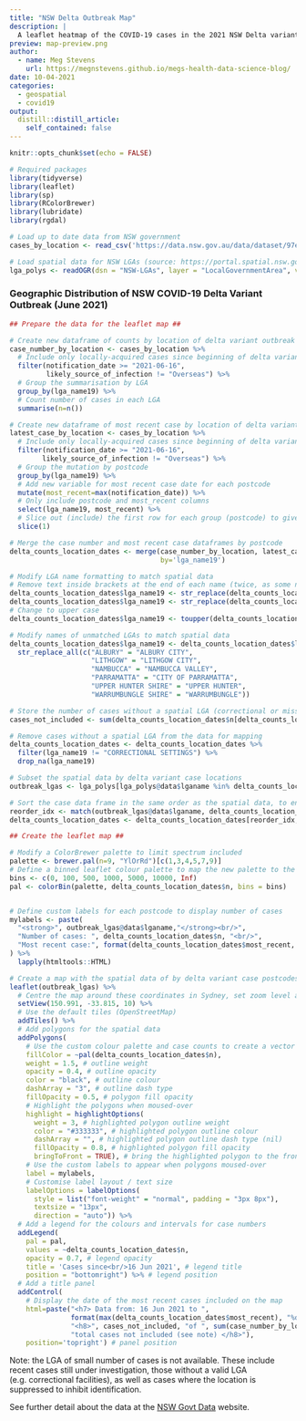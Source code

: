 ```yaml
---
title: "NSW Delta Outbreak Map"
description: |
  A leaflet heatmap of the COVID-19 cases in the 2021 NSW Delta variant outbreak.
preview: map-preview.png
author:
  - name: Meg Stevens
    url: https://megnstevens.github.io/megs-health-data-science-blog/
date: 10-04-2021
categories:
  - geospatial
  - covid19
output:
  distill::distill_article:
    self_contained: false
---
```



```r
knitr::opts_chunk$set(echo = FALSE)

# Required packages
library(tidyverse)
library(leaflet)
library(sp)
library(RColorBrewer)
library(lubridate)
library(rgdal)
```


```r
# Load up to date data from NSW government
cases_by_location <- read_csv('https://data.nsw.gov.au/data/dataset/97ea2424-abaf-4f3e-a9f2-b5c883f42b6a/resource/2776dbb8-f807-4fb2-b1ed-184a6fc2c8aa/download/confirmed_cases_table4_location_likely_source.csv')

# Load spatial data for NSW LGAs (source: https://portal.spatial.nsw.gov.au/portal/home/item.html?id=3e1edb6861524b5490c74db81e42433a)
lga_polys <- readOGR(dsn = "NSW-LGAs", layer = "LocalGovernmentArea", verbose = FALSE)
```

### Geographic Distribution of NSW COVID-19 Delta Variant Outbreak (June 2021)

```r
## Prepare the data for the leaflet map ##

# Create new dataframe of counts by location of delta variant outbreak
case_number_by_location <- cases_by_location %>%
  # Include only locally-acquired cases since beginning of delta variant outbreak (16 Jun 2021)
  filter(notification_date >= "2021-06-16", 
         likely_source_of_infection != "Overseas") %>%
  # Group the summarisation by LGA
  group_by(lga_name19) %>%
  # Count number of cases in each LGA
  summarise(n=n())

# Create new dataframe of most recent case by location of delta variant outbreak
latest_case_by_location <- cases_by_location %>%
  # Include only locally-acquired cases since beginning of delta variant outbreak (16 Jun 2021)
  filter(notification_date >= "2021-06-16", 
        likely_source_of_infection != "Overseas") %>%
  # Group the mutation by postcode
  group_by(lga_name19) %>%
  # Add new variable for most recent case date for each postcode
  mutate(most_recent=max(notification_date)) %>%
  # Only include postcode and most_recent columns
  select(lga_name19, most_recent) %>% 
  # Slice out (include) the first row for each group (postcode) to give one observation per postcode 
  slice(1)

# Merge the case number and most recent case dataframes by postcode
delta_counts_location_dates <- merge(case_number_by_location, latest_case_by_location, 
                                     by='lga_name19')

# Modify LGA name formatting to match spatial data
# Remove text inside brackets at the end of each name (twice, as some names have two sets of brackets)
delta_counts_location_dates$lga_name19 <- str_replace(delta_counts_location_dates$lga_name19, "\\s*\\([^\\)]+\\)\\s*$", "")
delta_counts_location_dates$lga_name19 <- str_replace(delta_counts_location_dates$lga_name19, "\\s*\\([^\\)]+\\)\\s*$", "")
# Change to upper case
delta_counts_location_dates$lga_name19 <- toupper(delta_counts_location_dates$lga_name19)

# Modify names of unmatched LGAs to match spatial data
delta_counts_location_dates$lga_name19 <- delta_counts_location_dates$lga_name19 %>%
  str_replace_all(c("ALBURY" = "ALBURY CITY", 
                    "LITHGOW" = "LITHGOW CITY",
                    "NAMBUCCA" = "NAMBUCCA VALLEY", 
                    "PARRAMATTA" = "CITY OF PARRAMATTA",
                    "UPPER HUNTER SHIRE" = "UPPER HUNTER",
                    "WARRUMBUNGLE SHIRE" = "WARRUMBUNGLE"))

# Store the number of cases without a spatial LGA (correctional or missing)
cases_not_included <- sum(delta_counts_location_dates$n[delta_counts_location_dates$lga_name19 == "CORRECTIONAL SETTINGS" | is.na(delta_counts_location_dates$lga_name19)])

# Remove cases without a spatial LGA from the data for mapping
delta_counts_location_dates <- delta_counts_location_dates %>%
  filter(lga_name19 != "CORRECTIONAL SETTINGS") %>%
  drop_na(lga_name19)

# Subset the spatial data by delta variant case locations
outbreak_lgas <- lga_polys[lga_polys@data$lganame %in% delta_counts_location_dates$lga_name19,]

# Sort the case data frame in the same order as the spatial data, to ensure matching of labels and polygons on map
reorder_idx <- match(outbreak_lgas@data$lganame, delta_counts_location_dates$lga_name19)
delta_counts_location_dates <- delta_counts_location_dates[reorder_idx,]

```

```r
## Create the leaflet map ##

# Modify a ColorBrewer palette to limit spectrum included
palette <- brewer.pal(n=9, "YlOrRd")[c(1,3,4,5,7,9)]
# Define a binned leaflet colour palette to map the new palette to the number of cases 
bins <- c(0, 100, 500, 1000, 5000, 10000, Inf)
pal <- colorBin(palette, delta_counts_location_dates$n, bins = bins)


# Define custom labels for each postcode to display number of cases
mylabels <- paste(
  "<strong>", outbreak_lgas@data$lganame,"</strong><br/>",
  "Number of cases: ", delta_counts_location_dates$n, "<br/>",
  "Most recent case:", format(delta_counts_location_dates$most_recent, "%d %b %Y")
) %>%
  lapply(htmltools::HTML)

# Create a map with the spatial data of by delta variant case postcodes
leaflet(outbreak_lgas) %>% 
  # Centre the map around these coordinates in Sydney, set zoom level at 10
  setView(150.991, -33.815, 10) %>% 
  # Use the default tiles (OpenStreetMap)
  addTiles() %>% 
  # Add polygons for the spatial data
  addPolygons(
    # Use the custom colour palette and case counts to create a vector of colour to fill the polygons
    fillColor = ~pal(delta_counts_location_dates$n), 
    weight = 1.5, # outline weight
    opacity = 0.4, # outline opacity
    color = "black", # outline colour
    dashArray = "3", # outline dash type
    fillOpacity = 0.5, # polygon fill opacity
    # Highlight the polygons when moused-over
    highlight = highlightOptions(
      weight = 3, # highlighted polygon outline weight
      color = "#333333", # highlighted polygon outline colour
      dashArray = "", # highlighted polygon outline dash type (nil)
      fillOpacity = 0.8, # highlighted polygon fill opacity
      bringToFront = TRUE), # bring the highlighted polygon to the front to ensure visible
    # Use the custom labels to appear when polygons moused-over
    label = mylabels,
    # Customise label layout / text size
    labelOptions = labelOptions( 
      style = list("font-weight" = "normal", padding = "3px 8px"), 
      textsize = "13px", 
      direction = "auto")) %>%
  # Add a legend for the colours and intervals for case numbers
  addLegend(
    pal = pal, 
    values = ~delta_counts_location_dates$n, 
    opacity = 0.7, # legend opacity
    title = 'Cases since<br/>16 Jun 2021', # legend title
    position = "bottomright") %>% # legend position
  # Add a title panel
  addControl(
    # Display the date of the most recent cases included on the map
    html=paste("<h7> Data from: 16 Jun 2021 to ", 
               format(max(delta_counts_location_dates$most_recent), "%d %b %Y"), "</h7></br>",
               "<h8>", cases_not_included, "of ", sum(case_number_by_location$n), 
               "total cases not included (see note) </h8>"),
    position='topright') # panel position

```

Note: the LGA of small number of cases is not available. These include recent cases still under investigation, those without a valid LGA (e.g. correctional facilities), as well as cases where the location is suppressed to inhibit identification. 

See further detail about the data at the [NSW Govt Data](https://data.nsw.gov.au/search/dataset/ds-nsw-ckan-97ea2424-abaf-4f3e-a9f2-b5c883f42b6a/details?q=covid%20case%20location) website.

<br>


